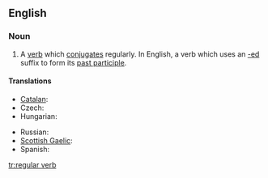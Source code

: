 ==English==

===Noun===
{{en-noun|sg=[[regular]] [[verb]]}}

# {{grammar}} A [[verb]] which [[conjugate]]s regularly.  In English, a verb which uses an [[-ed]] suffix to form its [[past participle]].

====Translations====
{{trans-top|a verb which conjugates regularly}}
* [[Catalan]]: {{t|ca|verb regular|m}}
* Czech: {{t-|cs|pravidelné sloveso|n}}
* Hungarian: {{t-|hu|szabályos ige}}
{{trans-mid}}
* Russian: {{t|ru|правильный глагол|m|sc=Cyrl|tr=právil'nyj glagól|alt=пра́вильный глаго́л}}
* [[Scottish Gaelic]]: {{t-|gd|gnìomhair riaghailteach|m|xs=Scottish Gaelic}}
* Spanish: {{t|es|verbo regular|m}}
{{trans-bottom}}

[[tr:regular verb]]